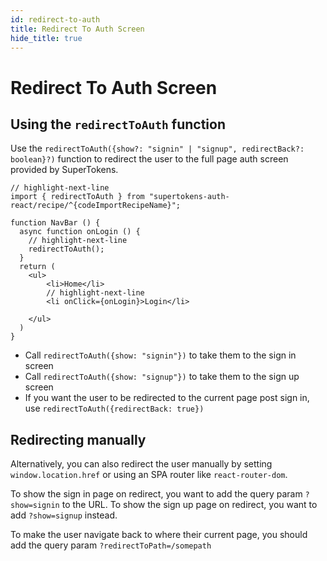```yaml
---
id: redirect-to-auth
title: Redirect To Auth Screen
hide_title: true
---
```


<!-- COPY DOCS -->
<!-- ./thirdpartyemailpassword/common-customizations/redirect-to-auth.mdx -->


# Redirect To Auth Screen

## Using the `redirectToAuth` function

<FrontendSDKTabs>
<TabItem value="reactjs">

Use the `redirectToAuth({show?: "signin" | "signup", redirectBack?: boolean}?)` function to redirect the user to the full page auth screen provided by SuperTokens.

```tsx
// highlight-next-line
import { redirectToAuth } from "supertokens-auth-react/recipe/^{codeImportRecipeName}";

function NavBar () {
  async function onLogin () {
    // highlight-next-line
    redirectToAuth(); 
  }
  return (
    <ul>
        <li>Home</li>
        // highlight-next-line
        <li onClick={onLogin}>Login</li> 

    </ul>
  )
}
```

- Call `redirectToAuth({show: "signin"})` to take them to the sign in screen
- Call `redirectToAuth({show: "signup"})` to take them to the sign up screen
- If you want the user to be redirected to the current page post sign in, use `redirectToAuth({redirectBack: true})`

</TabItem>
</FrontendSDKTabs>

## Redirecting manually

Alternatively, you can also redirect the user manually by setting `window.location.href` or using an SPA router like `react-router-dom`.

To show the sign in page on redirect, you want to add the query param `?show=signin` to the URL. To show the sign up page on redirect, you want to add `?show=signup` instead.

To make the user navigate back to where their current page, you should add the query param `?redirectToPath=/somepath`